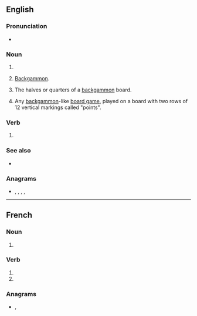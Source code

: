 ==English==

===Pronunciation===
* {{audio|en-us-tables.ogg|Audio (US)|lang=en}}

===Noun===
{{head|en|noun plural form}}

# {{plural of|table|lang=en}}
# {{lb|en|plural only}} [[backgammon|Backgammon]].
# {{lb|en|plural only|backgammon}} The halves or quarters of a [[backgammon]] board.
# {{lb|en|plural only}} Any [[backgammon]]-like [[board game]], played on a board with two rows of 12 vertical markings called "points".

===Verb===
{{head|en|verb form}}

# {{en-third-person singular of|table}}

===See also===
* {{l|en|turn the tables}}

===Anagrams===
* {{l|en|ablest}}, {{l|en|ablets}}, {{l|en|bastle}}, {{l|en|bleats}}, {{l|en|stable}}

----

==French==

===Noun===
{{head|fr|noun plural form|g=f}}

# {{plural of|table|lang=fr}}

===Verb===
{{fr-verb-form}}

# {{inflection of|tabler||2|s|pres|indc|lang=fr}}
# {{inflection of|tabler||2|s|pres|subj|lang=fr}}

===Anagrams===
* {{l|fr|baltes}}, {{l|fr|stable}}